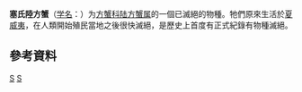 {{Speciesbox
| taxon = Geograpsus severnsi
| binomial_authority = Paulay & Starmer, 2011
| image = Geograpsus severnsi.png
| image_caption = [[Holotype|Holotype]]; 比例线为10 mm
| fossil_range = {{fossil_range|全新世}}
}}

'''塞氏陸方蟹'''（[[学名|学名]]：{{lang|la|''Geograpsus severnsi''}}）为[[方蟹科|方蟹科]][[陆方蟹属|陆方蟹属]]的一個已滅絕的物種。牠們原來生活於[[夏威夷|夏威夷]]，在人類開始殖民當地之後很快滅絕，是歷史上首度有正式紀錄有物種滅絕。

==參考資料==
{{Reflist}}

{{Taxonbar}}
[[Category:陸方蟹屬|S]]
[[Category:2011年描述的動物|S]]